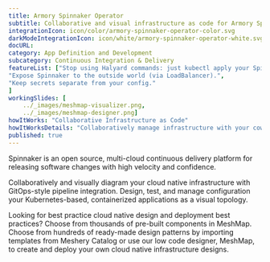 ```yaml
---
title: Armory Spinnaker Operator  
subtitle: Collaborative and visual infrastructure as code for Armory Spinnaker Operator
integrationIcon: icon/color/armory-spinnaker-operator-color.svg
darkModeIntegrationIcon: icon/white/armory-spinnaker-operator-white.svg
docURL: 
category: App Definition and Development
subcategory: Continuous Integration & Delivery
featureList: ["Stop using Halyard commands: just kubectl apply your Spinnaker configuration.",
"Expose Spinnaker to the outside world (via LoadBalancer).",
"Keep secrets separate from your config."
]
workingSlides: [
    ../_images/meshmap-visualizer.png,
    ../_images/meshmap-designer.png]
howItWorks: "Collaborative Infrastructure as Code"
howItWorksDetails: "Collaboratively manage infrastructure with your coworkers synchronously sharing the same designs."
published: true
---
```

<p>
    Spinnaker is an open source, multi-cloud continuous delivery platform for releasing software changes with high velocity and confidence.
</p>
<p>
    Collaboratively and visually diagram your cloud native infrastructure with GitOps-style pipeline integration. Design, test, and manage configuration your Kubernetes-based, containerized applications as a visual topology.
</p>
<p>
    Looking for best practice cloud native design and deployment best practices? Choose from thousands of pre-built components in MeshMap. Choose from hundreds of ready-made design patterns by importing templates from Meshery Catalog or use our low code designer, MeshMap, to create and deploy your own cloud native infrastructure designs.
</p>